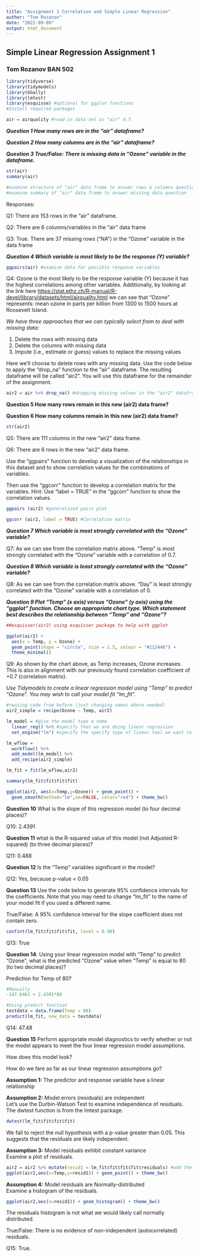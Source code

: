 ```yaml
---
title: "Assignment 1 Correlation and Simple Linear Regression"
author: "Tom Rozanov"
date: "2022-09-09"
output: html_document
---
```


## Simple Linear Regression Assignment 1

### Tom Rozanov BAN 502

```r
library(tidyverse)
library(tidymodels)
library(GGally)
library(lmtest)
library(esquisse) #optional for ggplot functions
#Install required packages
```

```r
air = airquality #read-in data set as "air" d.f. 
```

***Question 1 How many rows are in the "air" dataframe?***

***Question 2 How many columns are in the "air" dataframe?***

***Question 3 True/False: There is missing data in "Ozone" variable in the dataframe.***

```r
str(air)
summary(air)

#examine structure of "air" data frame to answer rows & columns question
#examine summary of "air" data frame to answer missing data question
```

Responses:

Q1: There are 153 rows in the "air" dataframe.

Q2: There are 6 columns/variables in the "air" data frame

Q3: True. There are 37 missing rows ("NA") in the "Ozone" variable in the data frame

***Question 4 Which variable is most likely to be the response (Y) variable?***

```r
ggpairs(air) #examine data for possible response variables
```

Q4: Ozone is the most likely to be the response variable (Y) because it has the highest correlations among other variables. Additionally, by looking at the link here <https://stat.ethz.ch/R-manual/R-devel/library/datasets/html/airquality.html> we can see that "Ozone" represents: mean ozone in parts per billion from 1300 to 1500 hours at Roosevelt Island.

*We have three approaches that we can typically select from to deal with missing data:*

1.  Delete the rows with missing data
2.  Delete the columns with missing data
3.  Impute (i.e., estimate or guess) values to replace the missing values

Here we'll choose to delete rows with any missing data. Use the code below to apply the "drop_na" function to the "air" dataframe. The resulting dataframe will be called "air2". You will use this dataframe for the remainder of the assignment.

```r
air2 = air %>% drop_na() #dropping missing values in the "air2" dataframe
```

**Question 5 How many rows remain in this new (air2) data frame?**

**Question 6 How many columns remain in this new (air2) data frame?**

```r
str(air2)
```

Q5: There are 111 columns in the new "air2" data frame.

Q6: There are 6 rows in the new "air2" data frame.

Use the "ggpairs" function to develop a visualization of the relationships in this dataset and to show correlation values for the combinations of variables.

Then use the "ggcorr" function to develop a correlation matrix for the variables. Hint: Use "label = TRUE" in the "ggcorr" function to show the correlation values.

```r
ggpairs (air2) #generalized pairs plot

ggcorr (air2, label = TRUE) #Correlation matrix


```

***Question 7 Which variable is most strongly correlated with the "Ozone" variable?***

Q7: As we can see from the correlation matrix above. "Temp" is most strongly correlated with the "Ozone" variable with a correlation of 0.7.

***Question 8 Which variable is least strongly correlated with the "Ozone" variable?***

Q8: As we can see from the correlation matrix above. "Day" is least strongly correlated with the "Ozone" variable with a correlation of 0.

***Question 9 Plot "Temp" (x axis) versus "Ozone" (y axis) using the "ggplot" function. Choose an appropriate chart type. Which statement best describes the relationship between "Temp" and "Ozone"?***

```r
##esquisser(air2) using esquisser package to help with ggplot
```

```r
ggplot(air2) +
  aes(x = Temp, y = Ozone) +
  geom_point(shape = "circle", size = 1.5, colour = "#112446") +
  theme_minimal()
```

Q9: As shown by the chart above, as Temp increases, Ozone increases. This is also in alignment with our previously found correlation coefficient of +0.7 (correlation matrix).

*Use Tidymodels to create a linear regression model using "Temp" to predict "Ozone". You may wish to call your model fit "lm_fit".*

```r
#reusing code from before (just changing names where needed)
air2_simple = recipe(Ozone ~ Temp, air2)

lm_model = #give the model type a name 
  linear_reg() %>% #specify that we are doing linear regression
  set_engine("lm") #specify the specify type of linear tool we want to use 

lm_wflow = 
  workflow() %>% 
  add_model(lm_model) %>% 
  add_recipe(air2_simple)

lm_fit = fit(lm_wflow,air2)
```

```r
summary(lm_fit$fit$fit$fit)
```

```r
ggplot(air2, aes(x=Temp,y=Ozone)) + geom_point() + 
  geom_smooth(method="lm",se=FALSE, color="red") + theme_bw()
```

**Question 10** What is the slope of this regression model (to four decimal places)?

Q10: 2.4391

**Question 11** what is the R-squared value of this model (not Adjusted R-squared) (to three decimal places)?

Q11: 0.488

**Question 12** Is the "Temp" variables significant in the model?

Q12: Yes, because p-value \< 0.05

**Question 13** Use the code below to generate 95% confidence intervals for the coefficients. Note that you may need to change "lm_fit" to the name of your model fit if you used a different name.

True/False: A 95% confidence interval for the slope coefficient does not contain zero.

```r
confint(lm_fit$fit$fit$fit, level = 0.90)

```

Q13: True

**Question 14**: Using your linear regression model with "Temp" to predict "Ozone", what is the predicted "Ozone" value when "Temp" is equal to 80 (to two decimal places)?

Prediction for Temp of 80?

```r
#Manually
-147.6461 + 2.4391*80

#Using predict function
testdata = data.frame(Temp = 80)
predict(lm_fit, new_data = testdata)
```

Q14: 47.48

**Question 15** Perform appropriate model diagnostics to verify whether or not the model appears to meet the four linear regression model assumptions.

How does this model look?

How do we fare as far as our linear regression assumptions go?

**Assumption 1:** The predictor and response variable have a linear relationship

**Assumption 2:** Model errors (residuals) are independent\
Let's use the Durbin-Watson Test to examine independence of residuals. The dwtest function is from the lmtest package.

```r
dwtest(lm_fit$fit$fit$fit)
```

We fail to reject the null hypothesis with a p-value greater than 0.05. This suggests that the residuals are likely independent.

**Assumption 3:** Model residuals exhibit constant variance\
Examine a plot of residuals.

```r
air2 = air2 %>% mutate(resid1 = lm_fit$fit$fit$fit$residuals) #add the model residuals to our data frame
ggplot(air2,aes(x=Temp,y=resid1)) + geom_point() + theme_bw()
```

**Assumption 4:** Model residuals are Normally-distributed\
Examine a histogram of the residuals.

```r
ggplot(air2,aes(x=resid1)) + geom_histogram() + theme_bw()
```

The residuals histogram is not what we would likely call normally distributed.

True/False: There is no evidence of non-independent (autocorrelated) residuals.

Q15: True.
